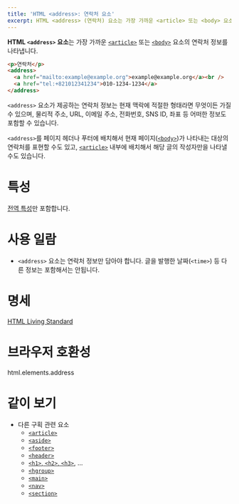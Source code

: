 ```yaml
---
title: 'HTML <address>: 연락처 요소'
excerpt: HTML <address> (연락처) 요소는 가장 가까운 <article> 또는 <body> 요소의 연락처 정보를 나타냅니다.
---
```


**HTML `<address>` 요소**는 가장 가까운 [`<article>`](./article) 또는 [`<body>`](./body) 요소의 연락처 정보를 나타냅니다.

<HTMLDemo height={100}>

```html
<p>연락처</p>
<address>
  <a href="mailto:example@example.org">example@example.org</a><br />
  <a href="tel:+821012341234">010-1234-1234</a>
</address>
```

</HTMLDemo>

`<address>` 요소가 제공하는 연락처 정보는 현재 맥락에 적절한 형태라면 무엇이든 가질 수 있으며, 물리적 주소, URL, 이메일 주소, 전화번호, SNS ID, 좌표 등 어떠한 정보도 포함할 수 있습니다.

`<address>`를 페이지 헤더나 푸터에 배치해서 현재 페이지([`<body>`](./body))가 나타내는 대상의 연락처를 표현할 수도 있고, [`<article>`](./article) 내부에 배치해서 해당 글의 작성자만을 나타낼 수도 있습니다.

# 특성

[전역 특성](/docs/Web/HTML/Global_attributes)만 포함합니다.

# 사용 일람

- `<address>` 요소는 연락처 정보만 담아야 합니다. 글을 발행한 날짜(`<time>`) 등 다른 정보는 포함해서는 안됩니다.

# 명세

[HTML Living Standard](https://html.spec.whatwg.org/multipage/sections.html#the-address-element)

# 브라우저 호환성

<BrowserCompat>html.elements.address</BrowserCompat>

# 같이 보기

- 다른 구획 관련 요소
  - [`<article>`](./article)
  - [`<aside>`](./aside)
  - [`<footer>`](./footer)
  - [`<header>`](./header)
  - [`<h1>`, `<h2>`, `<h3>`](./Heading_Elements), ...
  - [`<hgroup>`](./hgroup)
  - [`<main>`](./main)
  - [`<nav>`](./nav)
  - [`<section>`](./section)
